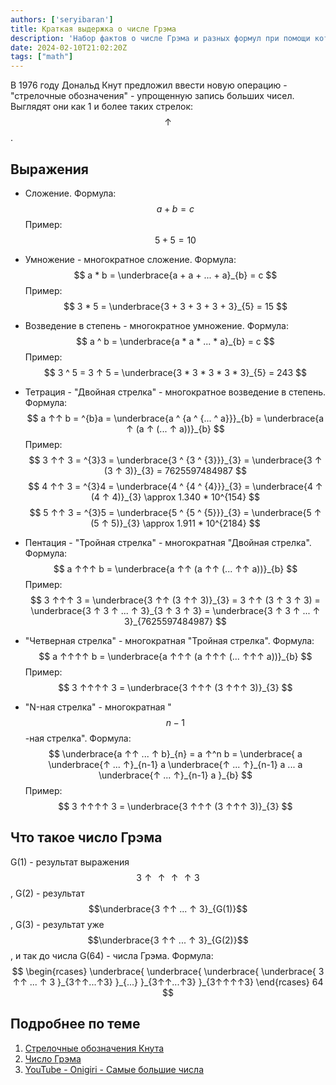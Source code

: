 ```yaml
---
authors: ['seryibaran']
title: Краткая выдержка о числе Грэма
description: 'Набор фактов о числе Грэма и разных формул при помощи которых его можно объяснить'
date: 2024-02-10T21:02:20Z
tags: ["math"]
---
```



<Callout>В 1976 году Дональд Кнут предложил ввести новую операцию - "стрелочные обозначения" - упрощенную запись больших чисел. Выглядят они как 1 и более таких стрелок: $$↑$$.</Callout>

## Выражения

- Сложение. Формула:
  $$
  a + b = c
  $$
  Пример:
  $$
  5 + 5 = 10
  $$

- Умножение - многократное сложение. Формула:
  $$
  a * b = \underbrace{a + a + ... + a}_{b} = c
  $$
  Пример:
  $$
  3 * 5 = \underbrace{3 + 3 + 3 + 3 + 3}_{5} = 15
  $$

- Возведение в степень - многократное умножение. Формула:
  $$
  a ^ b = \underbrace{a * a * ... * a}_{b} = c
  $$
  Пример:
  $$
  3 ^ 5 = 3 ↑ 5 = \underbrace{3 * 3 * 3 * 3 * 3}_{5} = 243
  $$

- Тетрация - "Двойная стрелка" - многократное возведение в степень. Формула:
  $$
  a ↑↑ b = ^{b}a = \underbrace{a ^ {a ^ {... ^ a}}}_{b} = \underbrace{a ↑ (a ↑ (... ↑ a))}_{b}
  $$
  Пример:
  $$
  3 ↑↑ 3 = ^{3}3 = \underbrace{3 ^ {3 ^ {3}}}_{3} = \underbrace{3 ↑ (3 ↑ 3)}_{3} = 7625597484987
  $$
  $$
  4 ↑↑ 3 = ^{3}4 = \underbrace{4 ^ {4 ^ {4}}}_{3} = \underbrace{4 ↑ (4 ↑ 4)}_{3} \approx 1.340 * 10^{154}
  $$
  $$
  5 ↑↑ 3 = ^{3}5 = \underbrace{5 ^ {5 ^ {5}}}_{3} = \underbrace{5 ↑ (5 ↑ 5)}_{3} \approx 1.911 * 10^{2184}
  $$

- Пентация - "Тройная стрелка" - многократная "Двойная стрелка". Формула:
  $$
  a ↑↑↑ b = \underbrace{a ↑↑ (a ↑↑ (... ↑↑ a))}_{b}
  $$
  Пример:
  $$
  3 ↑↑↑ 3 =
  \underbrace{3 ↑↑ (3 ↑↑ 3)}_{3} =
  3 ↑↑ (3 ↑ 3 ↑ 3) =
  \underbrace{3 ↑ 3 ↑ ... ↑ 3}_{3 ↑ 3 ↑ 3} =
  \underbrace{3 ↑ 3 ↑ ... ↑ 3}_{7625597484987}
  $$

- "Четверная стрелка" - многократная "Тройная стрелка". Формула:
  $$
  a ↑↑↑↑ b =
  \underbrace{a ↑↑↑ (a ↑↑↑ (... ↑↑↑ a))}_{b}
  $$
  Пример:
  $$
  3 ↑↑↑↑ 3 =
  \underbrace{3 ↑↑↑ (3 ↑↑↑ 3)}_{3}
  $$

- "N-ная стрелка" - многократная "$$n-1$$-ная стрелка". Формула:
  $$
  \underbrace{a ↑↑ ... ↑ b}_{n} =
  a ↑^n b =
  \underbrace{
    a
    \underbrace{↑ ... ↑}_{n-1}
    a
    \underbrace{↑ ... ↑}_{n-1}
    a ... a
    \underbrace{↑ ... ↑}_{n-1}
    a
  }_{b}
  $$
  Пример:
  $$
  3 ↑↑↑↑ 3 =
  \underbrace{3 ↑↑↑ (3 ↑↑↑ 3)}_{3}
  $$

## Что такое число Грэма

G(1) - результат выражения $$3↑↑↑↑3$$, G(2) - результат $$\underbrace{3 ↑↑ ... ↑ 3}_{G(1)}$$, G(3) - результат уже $$\underbrace{3 ↑↑ ... ↑ 3}_{G(2)}$$, и так до числа G(64) - числа Грэма. Формула:
$$
\begin{rcases}
  \underbrace{
    \underbrace{
      \underbrace{
        \underbrace{
          3 ↑↑ ... ↑ 3
        }_{3↑↑...↑3}
      }_{...}
    }_{3↑↑...↑3}
  }_{3↑↑↑↑3}
\end{rcases} 64
$$

## Подробнее по теме

1. [Стрелочные обозначения Кнута](https://ru.wikipedia.org/wiki/Стрелочные_обозначения_Кнута)
2. [Число Грэма](https://ru.wikipedia.org/wiki/Число_Грэма)
3. [YouTube - Onigiri - Самые большие числа](https://www.youtube.com/watch?v=qsbQki6Ikfo)
